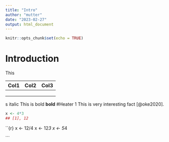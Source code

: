 ```yaml
---
title: "Intro"
author: "mutter"
date: "2023-02-27"
output: html_document
---
```


```r
knitr::opts_chunk$set(echo = TRUE)
```

# Introduction

This

| Col1 | Col2 | Col3 |
|------|------|------|
|      |      |      |
|      |      |      |
|      |      |      |

s italic This is bold **bold** #Heater 1 This is very interesting fact [@oke2020].
```r
x <- 4*3
## [1], 12

```



``{r}
x <- 12/4
x <- 12*3
x <- 5*4

```



